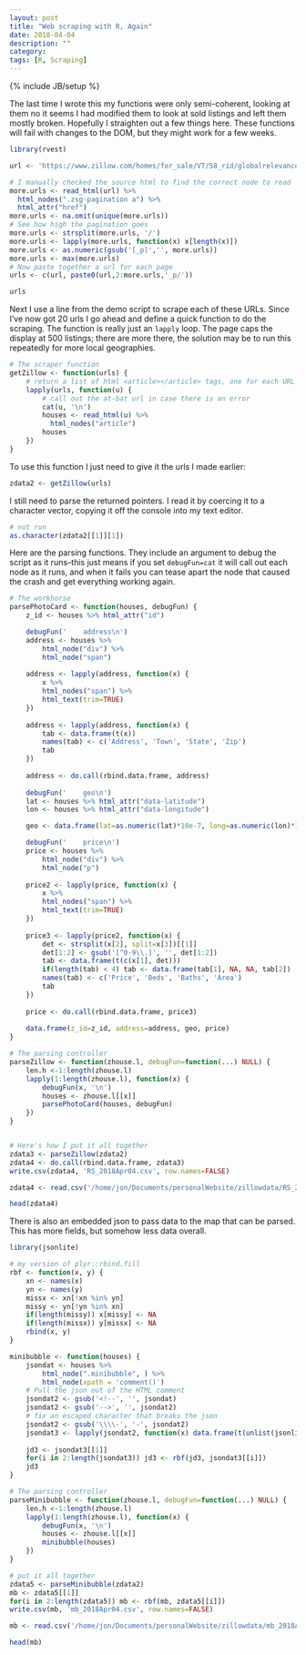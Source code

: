 ```yaml
---
layout: post
title: "Web scraping with R, Again"
date: 2018-04-04
description: ""
category: 
tags: [R, Scraping]
---
```

{% include JB/setup %}

The last time I wrote this my functions were only semi-coherent, looking at them no it seems I had modified them to look at sold listings and left them mostly broken. Hopefully I straighten out a few things here. These functions will fail with changes to the DOM, but they might work for a few weeks.

```r
library(rvest)

url <- 'https://www.zillow.com/homes/for_sale/VT/58_rid/globalrelevanceex_sort/45.60443,-69.598389,42.112486,-75.305787_rect/7_zm/'

# I manually checked the source html to find the correct node to read
more.urls <- read_html(url) %>%
  html_nodes(".zsg-pagination a") %>%
  html_attr("href") 
more.urls <- na.omit(unique(more.urls))
# See how high the pagination goes
more.urls <- strsplit(more.urls, '/')
more.urls <- lapply(more.urls, function(x) x[length(x)])
more.urls <- as.numeric(gsub('[_p]','', more.urls))
more.urls <- max(more.urls)
# Now paste together a url for each page
urls <- c(url, paste0(url,2:more.urls,'_p/'))

urls
```

Next I use a line from the demo script to scrape each of these URLs. Since I've now got 20 urls I go ahead and define a quick function to do the scraping. The function is really just an `lapply` loop. The page caps the display at 500 listings; there are more there, the solution may be to run this repeatedly for more local geographies.

```r
# The scraper function
getZillow <- function(urls) {
    # return a list of html <article></article> tags, one for each URL
    lapply(urls, function(u) {
        # call out the at-bat url in case there is an error
        cat(u, '\n')
        houses <- read_html(u) %>%
          html_nodes("article")
        houses
    })
}
```

To use this function I just need to give it the urls I made earlier:

```r
zdata2 <- getZillow(urls)
```

I still need to parse the returned pointers. I read it by coercing it to a character vector, copying it off the console into my text editor.

```r
# not run
as.character(zdata2[[1]][1])
```


Here are the parsing functions. They include an argument to debug the script as it runs--this just means if you set `debugFun=cat` it will call out each node as it runs, and when it fails you can tease apart the node that caused the crash and get everything working again.  


```r
# The workhorse
parsePhotoCard <- function(houses, debugFun) {
    z_id <- houses %>% html_attr("id")

    debugFun('    address\n')
    address <- houses %>%
        html_node("div") %>%
        html_node("span") 
        
    address <- lapply(address, function(x) {
        x %>%
        html_nodes("span") %>%
        html_text(trim=TRUE)
    })
    
    address <- lapply(address, function(x) {
        tab <- data.frame(t(x))
        names(tab) <- c('Address', 'Town', 'State', 'Zip')
        tab
    })
    
    address <- do.call(rbind.data.frame, address)
    
    debugFun('    geo\n')  
    lat <- houses %>% html_attr("data-latitude")
    lon <- houses %>% html_attr("data-longitude")

    geo <- data.frame(lat=as.numeric(lat)*10e-7, long=as.numeric(lon)*10e-7)

    debugFun('    price\n')  
    price <- houses %>%
        html_node("div") %>%
        html_node("p") 
    
    price2 <- lapply(price, function(x) {
        x %>%
        html_nodes("span") %>% 
        html_text(trim=TRUE)
    })
    
    price3 <- lapply(price2, function(x) {
        det <- strsplit(x[2], split=x[3])[[1]]
        det[1:2] <- gsub('[^0-9\\.]', '', det[1:2])
        tab <- data.frame(t(c(x[1], det)))
        if(length(tab) < 4) tab <- data.frame(tab[1], NA, NA, tab[2])
        names(tab) <- c('Price', 'Beds', 'Baths', 'Area')
        tab
    })
    
    price <- do.call(rbind.data.frame, price3)
    
    data.frame(z_id=z_id, address=address, geo, price)
}

# The parsing controller
parseZillow <- function(zhouse.l, debugFun=function(...) NULL) {
    len.h <-1:length(zhouse.l)
    lapply(1:length(zhouse.l), function(x) {
        debugFun(x, '\n')
        houses <- zhouse.l[[x]]
        parsePhotoCard(houses, debugFun)
    })
}


# Here's how I put it all together
zdata3 <- parseZillow(zdata2)
zdata4 <- do.call(rbind.data.frame, zdata3)
write.csv(zdata4, 'RS_2018Apr04.csv', row.names=FALSE)
```
```r
zdata4 <- read.csv('/home/jon/Documents/personalWebsite/zillowdata/RS_2018Apr04.csv')
```
```r
head(zdata4)
```

There is also an embedded json to pass data to the map that can be parsed. This has more fields, but somehow less data overall.

```r
library(jsonlite)

# my version of plyr::rbind.fill
rbf <- function(x, y) {
    xn <- names(x)
    yn <- names(y)
    missx <- xn[!xn %in% yn]
    missy <- yn[!yn %in% xn]
    if(length(missy)) x[missy] <- NA
    if(length(missx)) y[missx] <- NA
    rbind(x, y)     
}

minibubble <- function(houses) {
    jsondat <- houses %>% 
        html_node(".minibubble", ) %>%
        html_node(xpath = 'comment()')
    # Pull the json out of the HTML comment
    jsondat2 <- gsub('<!--', '', jsondat)  
    jsondat2 <- gsub('-->', '', jsondat2)
    # fix an escaped character that breaks the json
    jsondat2 <- gsub('\\\\-', '-', jsondat2)  
    jsondat3 <- lapply(jsondat2, function(x) data.frame(t(unlist(jsonlite::fromJSON(x)))))  
    
    jd3 <- jsondat3[[1]]
    for(i in 2:length(jsondat3)) jd3 <- rbf(jd3, jsondat3[[i]])  
    jd3
}

# The parsing controller
parseMinibubble <- function(zhouse.l, debugFun=function(...) NULL) {
    len.h <-1:length(zhouse.l)
    lapply(1:length(zhouse.l), function(x) {
        debugFun(x, '\n')
        houses <- zhouse.l[[x]]
        minibubble(houses)
    })
}

# put it all together
zdata5 <- parseMinibubble(zdata2)
mb <- zdata5[[1]]
for(i in 2:length(zdata5)) mb <- rbf(mb, zdata5[[i]])
write.csv(mb, 'mb_2018Apr04.csv', row.names=FALSE)
```
```r
mb <- read.csv('/home/jon/Documents/personalWebsite/zillowdata/mb_2018Apr04.csv')
```
```r
head(mb)
```






















